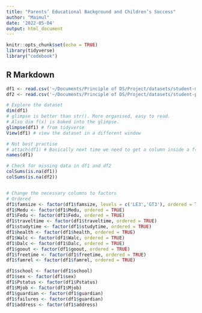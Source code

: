```yaml
---
title: "Parents’ Educational Background and Children’s Success"
author: "Maimul"
date: '2022-05-04'
output: html_document
---
```


```r
knitr::opts_chunk$set(echo = TRUE)
library(tidyverse)
library("codebook")
```

## R Markdown
```r
df1 <- read.csv('~/Documents/Principle of DS/Project/datasets/student-mat.csv')
df2 <- read.csv('~/Documents/Principle of DS/Project/datasets/student-por.csv')

# Explore the dataset
dim(df1)
# glimpse is better than str(). More organised, easy to read. 
# Also dim f(x) is baked into the glimpse.
glimpse(df1) # from tidyverse
View(df1) # view the dataset in a different window

# Not best practise
# attach(df1) # Basically next time we need to get a column inside a f(x) we don't need to call df$column
names(df1)

# Check for missing data in df1 and df2
colSums(is.na(df1))
colSums(is.na(df2))


# Change the necessary columns to factors
# Ordered
df1$famsize <- factor(df1$famsize, levels = c('LE3','GT3'), ordered = TRUE)
df1$Medu <- factor(df1$Medu, ordered = TRUE)
df1$Fedu <- factor(df1$Fedu, ordered = TRUE)
df1$traveltime <- factor(df1$traveltime, ordered = TRUE)
df1$studytime <- factor(df1$studytime, ordered = TRUE)
df1$health <- factor(df1$health, ordered = TRUE)
df1$Walc <- factor(df1$Walc, ordered = TRUE)
df1$Dalc <- factor(df1$Dalc, ordered = TRUE)
df1$goout <- factor(df1$goout, ordered = TRUE)
df1$freetime <- factor(df1$freetime, ordered = TRUE)
df1$famrel <- factor(df1$famrel, ordered = TRUE)

df1$school <- factor(df1$school)
df1$sex <- factor(df1$sex)
df1$Pstatus <- factor(df1$Pstatus)
df1$Mjob <- factor(df1$Mjob)
df1$guardian <- factor(df1$guardian)
df1$failures <- factor(df1$guardian)
df1$address <- factor(df1$address)


```

